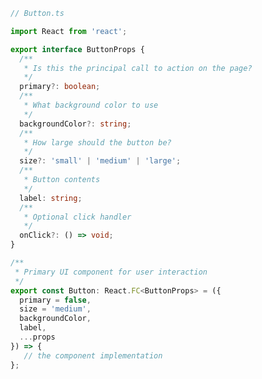```ts
// Button.ts

import React from 'react';

export interface ButtonProps {
  /**
   * Is this the principal call to action on the page?
   */
  primary?: boolean;
  /**
   * What background color to use
   */
  backgroundColor?: string;
  /**
   * How large should the button be?
   */
  size?: 'small' | 'medium' | 'large';
  /**
   * Button contents
   */
  label: string;
  /**
   * Optional click handler
   */
  onClick?: () => void;
}

/**
 * Primary UI component for user interaction
 */
export const Button: React.FC<ButtonProps> = ({
  primary = false,
  size = 'medium',
  backgroundColor,
  label,
  ...props
}) => {
   // the component implementation
};

```